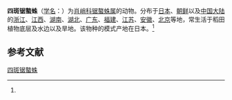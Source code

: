 {{Speciesbox
| name = 四斑锯螯蛛
| status = 
| status_system = 
| image = 
| genus = Dyschiriognatha
| species = quadrimaculata
| authority = (Bose. et Str., 1906)<ref name='id13377'>{{cite web| url =http://www.bioinfo.cn/db05/BjdwSpecies.php?action=view&id=13377| title =四斑锯螯蛛| work =《中国动物物种编目数据库》| publisher =中国科学院微生物研究所| author =中国科学院动物研究所| accessdate =2009-04-28| deadurl =yes| archiveurl =https://web.archive.org/web/20160305042709/http://www.bioinfo.cn/db05/BjdwSpecies.php?action=view&id=13377| archivedate =2016-03-05}}</ref>
}}

'''四斑锯螯蛛'''（[[学名|学名]]：{{lang|la|''Dyschiriognatha quadrimaculata''}}）为[[肖峭科|肖峭科]][[锯螯蛛属|锯螯蛛属]]的动物。分布于[[日本|日本]]、[[朝鲜|朝鲜]]以及[[中国大陆|中国大陆]]的[[浙江|浙江]]、[[江西|江西]]、[[湖南|湖南]]、[[湖北|湖北]]、[[广东|广东]]、[[福建|福建]]、[[江苏|江苏]]、[[安徽|安徽]]、[[北京|北京]]等地，常生活于稻田植物底层及水边以及旱地。该物种的模式产地在日本。<ref name='id13377'/>

== 参考文献 ==
{{reflist}}

{{Wikispecies|Dyschiriognatha quadrimaculata}}

[[Category:锯螯蛛属|四斑锯螯蛛]]


{{蜘蛛小作品}}